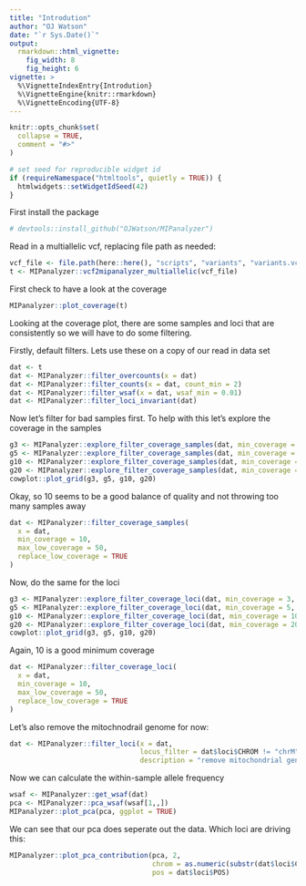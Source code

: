 ```yaml
---
title: "Introdution"
author: "OJ Watson"
date: "`r Sys.Date()`"
output: 
  rmarkdown::html_vignette:
    fig_width: 8 
    fig_height: 6
vignette: >
  %\VignetteIndexEntry{Introdution}
  %\VignetteEngine{knitr::rmarkdown}
  %\VignetteEncoding{UTF-8}
---
```


```r
knitr::opts_chunk$set(
  collapse = TRUE,
  comment = "#>"
)
```

```r
# set seed for reproducible widget id
if (requireNamespace("htmltools", quietly = TRUE)) {
  htmlwidgets::setWidgetIdSeed(42)
}
```

First install the package

```r
# devtools::install_github("OJWatson/MIPanalyzer")
```

Read in a multiallelic vcf, replacing file path as needed:

```r
vcf_file <- file.path(here::here(), "scripts", "variants", "variants.vcf.gz")
t <- MIPanalyzer::vcf2mipanalyzer_multiallelic(vcf_file)
```

First check to have a look at the coverage

```r
MIPanalyzer::plot_coverage(t)
```

Looking at the coverage plot, there are some samples and loci that are consistently
so we will have to do some filtering. 

Firstly, default filters. Lets use these on a copy of our read in data set

```r
dat <- t
dat <- MIPanalyzer::filter_overcounts(x = dat)
dat <- MIPanalyzer::filter_counts(x = dat, count_min = 2)
dat <- MIPanalyzer::filter_wsaf(x = dat, wsaf_min = 0.01)
dat <- MIPanalyzer::filter_loci_invariant(dat)
```

Now let's filter for bad samples first. To help with this let's explore the 
coverage in the samples

```r
g3 <- MIPanalyzer::explore_filter_coverage_samples(dat, min_coverage = 3, max_low_coverage = 50)
g5 <- MIPanalyzer::explore_filter_coverage_samples(dat, min_coverage = 5, max_low_coverage = 50)
g10 <- MIPanalyzer::explore_filter_coverage_samples(dat, min_coverage = 10, max_low_coverage = 50)
g20 <- MIPanalyzer::explore_filter_coverage_samples(dat, min_coverage = 20, max_low_coverage = 50)
cowplot::plot_grid(g3, g5, g10, g20)
```

Okay, so 10 seems to be a good balance of quality and not throwing too many samples away

```r
dat <- MIPanalyzer::filter_coverage_samples(
  x = dat,
  min_coverage = 10,
  max_low_coverage = 50,
  replace_low_coverage = TRUE
)
```

Now, do the same for the loci

```r
g3 <- MIPanalyzer::explore_filter_coverage_loci(dat, min_coverage = 3, max_low_coverage = 50)
g5 <- MIPanalyzer::explore_filter_coverage_loci(dat, min_coverage = 5, max_low_coverage = 50)
g10 <- MIPanalyzer::explore_filter_coverage_loci(dat, min_coverage = 10, max_low_coverage = 50)
g20 <- MIPanalyzer::explore_filter_coverage_loci(dat, min_coverage = 20, max_low_coverage = 50)
cowplot::plot_grid(g3, g5, g10, g20)
```

Again, 10 is a good minimum coverage

```r
dat <- MIPanalyzer::filter_coverage_loci(
  x = dat,
  min_coverage = 10,
  max_low_coverage = 50,
  replace_low_coverage = TRUE
)
```

Let's also remove the mitochnodrail genome for now:

```r
dat <- MIPanalyzer::filter_loci(x = dat, 
                                locus_filter = dat$loci$CHROM != "chrM", 
                                description = "remove mitochondrial genome")
```

Now we can calculate the within-sample allele frequency

```r
wsaf <- MIPanalyzer::get_wsaf(dat)
pca <- MIPanalyzer::pca_wsaf(wsaf[1,,])
MIPanalyzer::plot_pca(pca, ggplot = TRUE)
```

We can see that our pca does seperate out the data. Which loci are driving this:

```r
MIPanalyzer::plot_pca_contribution(pca, 2, 
                                   chrom = as.numeric(substr(dat$loci$CHROM, 4, 5)), 
                                   pos = dat$loci$POS)
```
